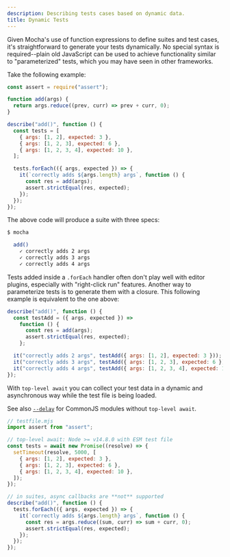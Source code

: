 ```yaml
---
description: Describing tests cases based on dynamic data.
title: Dynamic Tests
---
```


Given Mocha's use of function expressions to define suites and test cases, it's straightforward to generate your tests dynamically.
No special syntax is required--plain old JavaScript can be used to achieve functionality similar to "parameterized" tests, which you may have seen in other frameworks.

Take the following example:

```js
const assert = require("assert");

function add(args) {
  return args.reduce((prev, curr) => prev + curr, 0);
}

describe("add()", function () {
  const tests = [
    { args: [1, 2], expected: 3 },
    { args: [1, 2, 3], expected: 6 },
    { args: [1, 2, 3, 4], expected: 10 },
  ];

  tests.forEach(({ args, expected }) => {
    it(`correctly adds ${args.length} args`, function () {
      const res = add(args);
      assert.strictEqual(res, expected);
    });
  });
});
```

The above code will produce a suite with three specs:

```bash
$ mocha

  add()
    ✓ correctly adds 2 args
    ✓ correctly adds 3 args
    ✓ correctly adds 4 args
```

Tests added inside a `.forEach` handler often don't play well with editor plugins, especially with "right-click run" features.
Another way to parameterize tests is to generate them with a closure.
This following example is equivalent to the one above:

```js
describe("add()", function () {
  const testAdd = ({ args, expected }) =>
    function () {
      const res = add(args);
      assert.strictEqual(res, expected);
    };

  it("correctly adds 2 args", testAdd({ args: [1, 2], expected: 3 }));
  it("correctly adds 3 args", testAdd({ args: [1, 2, 3], expected: 6 }));
  it("correctly adds 4 args", testAdd({ args: [1, 2, 3, 4], expected: 10 }));
});
```

With `top-level await` you can collect your test data in a dynamic and asynchronous way while the test file is being loaded.

See also [`--delay`](../features/hooks#delayed-root-suite) for CommonJS modules without `top-level await`.

```js
// testfile.mjs
import assert from "assert";

// top-level await: Node >= v14.8.0 with ESM test file
const tests = await new Promise((resolve) => {
  setTimeout(resolve, 5000, [
    { args: [1, 2], expected: 3 },
    { args: [1, 2, 3], expected: 6 },
    { args: [1, 2, 3, 4], expected: 10 },
  ]);
});

// in suites, async callbacks are **not** supported
describe("add()", function () {
  tests.forEach(({ args, expected }) => {
    it(`correctly adds ${args.length} args`, function () {
      const res = args.reduce((sum, curr) => sum + curr, 0);
      assert.strictEqual(res, expected);
    });
  });
});
```
